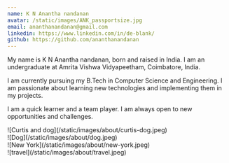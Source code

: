 ```yaml
---
name: K N Anantha nandanan
avatar: /static/images/ANK_passportsize.jpg
email: ananthanandanan@gmail.com
linkedin: https://www.linkedin.com/in/de-blank/
github: https://github.com/ananthanandanan
---
```


<p>
My name is K N Anantha nandanan, born and raised in India. I am an undergraduate at Amrita Vishwa Vidyapeetham, Coimbatore, India.

I am currently pursuing my B.Tech in Computer Science and Engineering. I am passionate about learning new technologies and implementing them in my projects.

I am a quick learner and a team player. I am always open to new opportunities and challenges.

</p>

<div className="flex flex-wrap -mx-2 overflow-hidden xl:-mx-2">
  <div className="my-1 px-2 w-full overflow-hidden xl:my-1 xl:px-2 xl:w-1/2">
    ![Curtis and dog](/static/images/about/curtis-dog.jpeg)
  </div>
  <div className="my-1 px-2 w-full overflow-hidden xl:my-1 xl:px-2 xl:w-1/2">
    ![Dog](/static/images/about/dog.jpeg)
  </div>
  <div className="my-1 px-2 w-full overflow-hidden xl:my-1 xl:px-2 xl:w-1/2">
    ![New York](/static/images/about/new-york.jpeg)
  </div>
  <div className="my-1 px-2 w-full overflow-hidden xl:my-1 xl:px-2 xl:w-1/2">
    ![travel](/static/images/about/travel.jpeg)
  </div>
</div>
